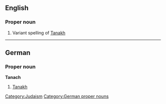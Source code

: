 ==English==

===Proper noun===
{{en-proper noun}}

# Variant spelling of [[Tanakh]]
{{anagrams:en/aachnt}}
----

==German==
===Proper noun===
'''Tanach'''

# [[Tanakh]]

[[Category:Judaism]]
[[Category:German proper nouns]]